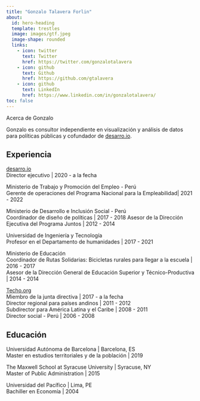 ```yaml
---
title: "Gonzalo Talavera Forlin"
about:
  id: hero-heading
  template: trestles
  image: images/gtf.jpeg
  image-shape: rounded
  links:
    - icon: twitter
      text: Twitter
      href: https://twitter.com/gonzalotalavera
    - icon: github
      text: Github
      href: https://github.com/gtalavera
    - icon: github
      text: LinkedIn
      href: https://www.linkedin.com/in/gonzalotalavera/
toc: false
---
```


::: mi-encabezado
Acerca de Gonzalo
:::

::: {#hero-heading}
Gonzalo es consultor independiente en visualización y análisis de datos para políticas públicas y cofundador de [desarro.io](https://desarro.io).

## Experiencia

[desarro.io](https://desarro.io/es/)\
Director ejecutivo \| 2020 - a la fecha

Ministerio de Trabajo y Promoción del Empleo - Perú\
Gerente de operaciones del Programa Nacional para la Empleabilidad\| 2021 - 2022

Ministerio de Desarrollo e Inclusión Social - Perú\
Coordinador de diseño de políticas \| 2017 - 2018 Asesor de la Dirección Ejecutiva del Programa Juntos \| 2012 - 2014

Universidad de Ingeniería y Tecnología\
Profesor en el Departamento de humanidades \| 2017 - 2021

Ministerio de Educación\
Coordinador de Rutas Solidarias: Bicicletas rurales para llegar a la escuela \| 2016 - 2017\
Asesor de la Dirección General de Educación Superior y Técnico-Productiva \| 2014 - 2014

[Techo.org](techo.org)\
Miembro de la junta directiva \| 2017 - a la fecha\
Director regional para países andinos \| 2011 - 2012\
Subdirector para América Latina y el Caribe \| 2008 - 2011\
Director social - Perú \| 2006 - 2008

## Educación

Universidad Autónoma de Barcelona \| Barcelona, ES\
Master en estudios territoriales y de la población \| 2019

The Maxwell School at Syracuse University \| Syracuse, NY\
Master of Public Administration \| 2015

Universidad del Pacífico \| Lima, PE\
Bachiller en Economía \| 2004

:::



